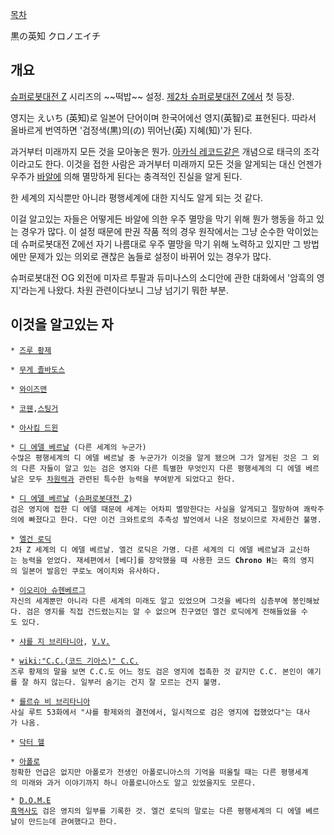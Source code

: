 [[목차]]

黒の英知
クロノエイチ

== 개요 ==
[[슈퍼로봇대전 Z]] 시리즈의 ~~떡밥~~ 설정. [[제2차 슈퍼로봇대전 Z]]에서 첫 등장.

영지는 えいち (英知)로 일본어 단어이며 한국어에선 영지(英智)로 표현된다. 따라서 올바르게 번역하면 '검정색(黒)의(の) 뛰어난(英) 지혜(知)'가 된다.

과거부터 미래까지 모든 것을 모아놓은 뭔가. [[아카식 레코드]]같은 개념으로 태극의 조각이라고도 한다. 이것을 접한 사람은 과거부터 미래까지 모든 것을 알게되는 대신 언젠가 우주가 [[바알]]에 의해 멸망하게 된다는 충격적인 진실을 알게 된다.

한 세계의 지식뿐만 아니라 평행세계에 대한 지식도 알게 되는 것 같다.

이걸 알고있는 자들은 어떻게든 바알에 의한 우주 멸망을 막기 위해 뭔가 행동을 하고 있는 경우가 많다. 이 설정 때문에 판권 작품 적의 경우 원작에서는 그냥 순수한 악이었는데 슈퍼로봇대전 Z에선 자기 나름대로 우주 멸망을 막기 위해 노력하고 있지만 그 방법에만 문제가 있는 의외로 괜찮은 놈들로 설정이 바뀌어 있는 경우가 많다.

슈퍼로봇대전 OG 외전에 미자르 투팔과 듀미나스의 소디안에 관한 대화에서 '암흑의 영지'라는게 나왔다. 차원 관련이다보니 그냥 넘기기 뭐한 부분.

== 이것을 알고있는 자 ==

 * [[즈루 황제]]

 * [[무게 졸바도스]]

 * [[와이즈맨]]

 * [[코웬]],[[스팅거]]

 * [[아사킴 드윈]]

 * [[디 에델 베르날]] (다른 세계의 누군가)
 수많은 평행세계의 디 에델 베르날 중 누군가가 이것을 알게 됐으며 그가 알게된 것은 그 외의 다른 자들이 알고 있는 검은 영지와 다른 특별한 무엇인지 다른 평행세계의 디 에델 베르날은 모두 [[차원력]]과 관련된 특수한 능력을 부여받게 되었다고 한다.

 * [[디 에델 베르날]] ([[슈퍼로봇대전 Z]])
 검은 영지에 접한 디 에델 때문에 세계는 어차피 멸망한다는 사실을 알게되고 절망하여 쾌락주의에 빠졌다고 한다. 다만 이건 크와트로의 추측성 발언에서 나온 정보이므로 자세한건 불명.

 * [[엘건 로딕]]
 2차 Z 세계의 디 에델 베르날. 엘건 로딕은 가명. 다른 세계의 디 에델 베르날과 교신하는 능력을 얻었다. 재세편에서 [베다]를 장악했을 때 사용한 코드 '''Chrono H'''는 흑의 영지의 일본어 발음인 쿠로노 에이치와 유사하다.

 * [[이오리아 슈헨베르그]]
 자신의 세계뿐만 아니라 다른 세계의 미래도 알고 있었으며 그것을 베다의 심층부에 봉인해놨다. 검은 영지를 직접 건드렸는지는 알 수 없으며 친구였던 엘건 로딕에게 전해들었을 수도 있다. 

 * [[샤를 지 브리타니아]], [[V.V.]]

 * [[wiki:"C.C.(코드 기아스)" C.C.]]
 즈루 황제의 말을 보면 C.C.도 어느 정도 검은 영지에 접촉한 것 같지만 C.C. 본인이 얘기를 잘 하지 않는다. 일부러 숨기는 건지 잘 모르는 건지 불명.

 * [[를르슈 비 브리타니아]]
 사실 루트 53화에서 "샤를 황제와의 결전에서, 일시적으로 검은 영지에 접했었다"는 대사가 나옴.

 * [[닥터 헬]]

 * [[아폴로]]
 정확한 언급은 없지만 아폴로가 전생인 아폴로니아스의 기억을 떠올릴 때는 다른 평행세계의 미래와 과거 이야기까지 하니 아폴로니아스도 알고 있었을지도 모른다.

 * [[D.O.M.E]]
 [[흑역사]]도 검은 영지의 일부를 기록한 것. 엘건 로딕의 말로는 다른 평행세계의 디 에델 베르날이 만드는데 관여했다고 한다.
